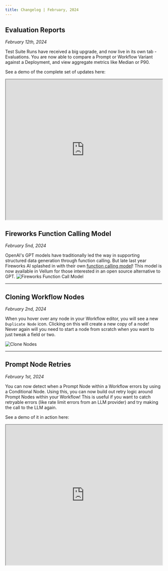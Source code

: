 ```yaml
---
title: Changelog | February, 2024
---
```


## Evaluation Reports

_February 12th, 2024_

Test Suite Runs have received a big upgrade, and now live in its own tab - Evaluations. You are now able to compare a Prompt or Workflow Variant against a Deployment, and view aggregate metrics like Median or P90.

See a demo of the complete set of updates here:

<iframe src="https://place.holder.url" width="100%" height="450px"></iframe>

## Fireworks Function Calling Model

_February 5nd, 2024_

OpenAI's GPT models have traditionally led the way in supporting structured data generation through function calling. But late last year Fireworks AI splashed in with their own [function calling model](https://blog.fireworks.ai/fireworks-raises-the-quality-bar-with-function-calling-model-and-api-release-e7f49d1e98e9)! This model is now available in Vellum for those interested in an open source alternative to GPT.
![Fireworks Function Call Model](https://storage.googleapis.com/vellum-public/help-docs/fireworks-function-call.png)

---

## Cloning Workflow Nodes

_February 2nd, 2024_

When you hover over any node in your Workflow editor, you will see a new `Duplicate Node` icon. Clicking on this will create a new copy of a node! Never again will you need to start a node from scratch when you want to just tweak a field or two.

![Clone Nodes](https://storage.googleapis.com/vellum-public/help-docs/clone-nodes.png)

---

## Prompt Node Retries

_February 1st, 2024_

You can now detect when a Prompt Node within a Workflow errors by using a Conditional Node. Using this, you can now build out retry logic around Prompt Nodes within your Workflow! This is useful if you want to catch retryable errors (like rate limit errors from an LLM provider) and try making the call to the LLM again.

See a demo of it in action here:

<iframe
  src="https://www.loom.com/embed/770a1ac0bbaa4f9d9192d336eb0a191c"
  width="100%"
  height="450px"
></iframe>
